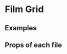 
<Meta title="Pattern Library|Slices/Film Grid" component={FilmGrid} />

# Film Grid
 
 
## Examples

<Preview>
    <Story name="Film grid">
            <div style={{
                padding: "5px",
                maxWidth: "1000px"
            }}>
                <FilmGrid films={demoFilms} />
            </div>
    </Story>
</Preview>

<Preview>
    <Story name="Film grid with CTA">
            <div style={{
                padding: "5px",
                maxWidth: "1000px"
            }}>
                <FilmGrid films={demoFilms} allFilmsUrl="http://google.com"/>
            </div>
    </Story>
</Preview>


## Props of each file

<Props of={FilmGrid} />
